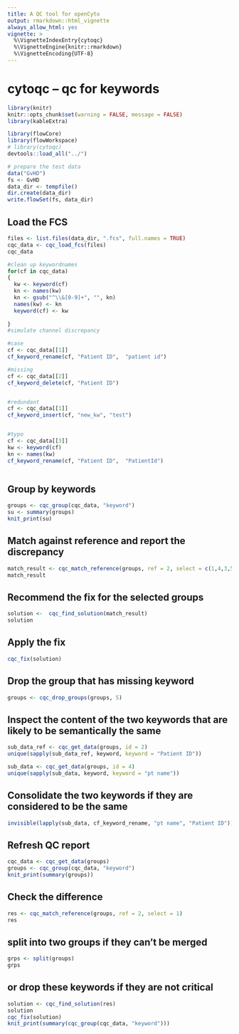```yaml
---
title: A QC tool for openCyto
output: rmarkdown::html_vignette
always_allow_html: yes
vignette: >
  %\VignetteIndexEntry{cytoqc}
  %\VignetteEngine{knitr::rmarkdown}
  %\VignetteEncoding{UTF-8}
---
```

# cytoqc -- qc for keywords


```r
library(knitr)
knitr::opts_chunk$set(warning = FALSE, message = FALSE)
library(kableExtra)
```


```r
library(flowCore)
library(flowWorkspace)
# library(cytoqc)
devtools::load_all("../")
```

```r
# prepare the test data
data("GvHD")
fs <- GvHD
data_dir <- tempfile()
dir.create(data_dir)
write.flowSet(fs, data_dir)
```

## Load the FCS

```r
files <- list.files(data_dir, ".fcs", full.names = TRUE)
cqc_data <- cqc_load_fcs(files)
cqc_data
```

```r
#clean up keywordnames
for(cf in cqc_data)
{
  kw <- keyword(cf)
  kn <- names(kw)
  kn <- gsub("^\\&[0-9]+", "", kn)
  names(kw) <- kn
  keyword(cf) <- kw
  
}
#simulate channel discrepancy

#case
cf <- cqc_data[[1]]
cf_keyword_rename(cf, "Patient ID",  "patient id")

#missing
cf <- cqc_data[[2]]
cf_keyword_delete(cf, "Patient ID")


#redundant
cf <- cqc_data[[1]]
cf_keyword_insert(cf, "new_kw", "test")


#typo
cf <- cqc_data[[3]]
kw <- keyword(cf)
kn <- names(kw)
cf_keyword_rename(cf, "Patient ID",  "PatientId")



```

## Group by keywords
```r
groups <- cqc_group(cqc_data, "keyword")
su <- summary(groups)
knit_print(su)
```

## Match against reference and report the discrepancy
```r
match_result <- cqc_match_reference(groups, ref = 2, select = c(1,4,3,5))
match_result
```

## Recommend the fix for the selected groups 
```r

solution <-  cqc_find_solution(match_result)
solution
```

## Apply the fix

```r
cqc_fix(solution)
```

## Drop the group that has missing keyword
```r
groups <- cqc_drop_groups(groups, 5)
```


## Inspect the content of the two keywords that are likely to be semantically the same
```r
sub_data_ref <- cqc_get_data(groups, id = 2)
unique(sapply(sub_data_ref, keyword, keyword = "Patient ID"))

sub_data <- cqc_get_data(groups, id = 4)
unique(sapply(sub_data, keyword, keyword = "pt name"))

```

##  Consolidate the two keywords if they are considered to be the same
```r
invisible(lapply(sub_data, cf_keyword_rename, "pt name", "Patient ID"))

```

## Refresh QC report 
```r
cqc_data <- cqc_get_data(groups)
groups <- cqc_group(cqc_data, "keyword")
knit_print(summary(groups))
```

## Check the difference
```r
res <- cqc_match_reference(groups, ref = 2, select = 1)
res
```

## split into two groups if they can't be merged
```r
grps <- split(groups)
grps
```

## or drop these keywords if they are not critical
```r
solution <- cqc_find_solution(res)
solution
cqc_fix(solution)
knit_print(summary(cqc_group(cqc_data, "keyword")))

```


